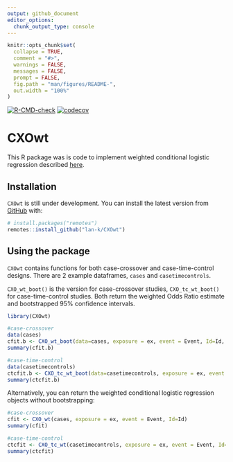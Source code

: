 ```yaml
---
output: github_document
editor_options: 
  chunk_output_type: console
---
```


<!-- README.md is generated from README.Rmd. Please edit that file -->

```r
knitr::opts_chunk$set(
  collapse = TRUE,
  comment = "#>",
  warnings = FALSE, 
  messages = FALSE, 
  prompt = FALSE,
  fig.path = "man/figures/README-",
  out.width = "100%"
)
```

<!-- badges: start -->
  [![R-CMD-check](https://github.com/lan-k/CXOwt/actions/workflows/R-CMD-check.yaml/badge.svg)](https://github.com/lan-k/CXOwt/actions/workflows/R-CMD-check.yaml)
  [![codecov](https://codecov.io/gh/lan-k/CXOwt/branch/main/graph/badge.svg?token=TYMUR3Z03T)](https://codecov.io/gh/lan-k/CXOwt)
<!-- badges: end -->

# CXOwt 

This R package was is code to implement weighted conditional logistic regression described  [here](https://bmcmedresmethodol.biomedcentral.com/articles/10.1186/s12874-021-01408-5). 

## Installation

`CXOwt` is still under development. You can install the latest version from [GitHub](https://github.com/) with:

```r
# install.packages("remotes")
remotes::install_github("lan-k/CXOwt")
```

## Using the package

`CXOwt` contains functions for both case-crossover and case-time-control designs. There are 2 example dataframes, `cases` and `casetimecontrols`.

`CXO_wt_boot()` is the version for case-crossover studies, `CXO_tc_wt_boot()` for case-time-control studies. Both return the weighted Odds Ratio estimate and bootstrapped 95% confidence intervals.

```r
library(CXOwt)

#case-crossover
data(cases)
cfit.b <- CXO_wt_boot(data=cases, exposure = ex, event = Event, Id=Id, B=500) 
summary(cfit.b)

#case-time-control
data(casetimecontrols)
ctcfit.b <- CXO_tc_wt_boot(data=casetimecontrols, exposure = ex, event = Event, Id=Id, B = 500) 
summary(ctcfit.b)


```


Alternatively, you can return the weighted conditional logistic regression objects without bootstrapping:

```r
#case-crossover
cfit <- CXO_wt(cases, exposure = ex, event = Event, Id=Id)  
summary(cfit)

#case-time-control
ctcfit <- CXO_tc_wt(casetimecontrols, exposure = ex, event = Event, Id=Id)   
summary(ctcfit)

```
